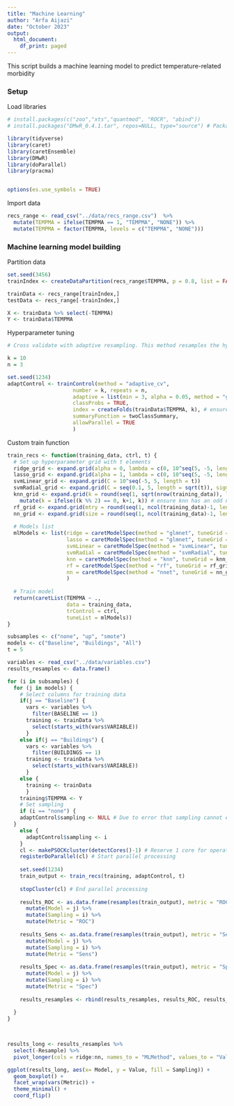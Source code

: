 ```yaml
---
title: "Machine Learning"
author: "Arfa Aijazi"
date: "October 2023"
output:
  html_document:
    df_print: paged
---
```


This script builds a machine learning model to predict temperature-related morbidity

### Setup
Load libraries
```r

# install.packages(c("zoo","xts","quantmod", "ROCR", "abind"))
# install.packages("DMwR_0.4.1.tar", repos=NULL, type="source") # Package DMwR removed from the CRAN repository, so was downloaded from the Archives (https://cran.r-project.org/src/contrib/Archive/DMwR/). This package contains the SMOTE function integrated into caret's cross validation. 

library(tidyverse)
library(caret)
library(caretEnsemble)
library(DMwR)
library(doParallel)
library(pracma)


options(es.use_symbols = TRUE)
```

Import data
```r
recs_range <- read_csv("../data/recs_range.csv")  %>%
  mutate(TEMPMA = ifelse(TEMPMA == 1, "TEMPMA", "NONE")) %>%
  mutate(TEMPMA = factor(TEMPMA, levels = c("TEMPMA", "NONE")))
```

### Machine learning model building
Partition data
```r
set.seed(3456)
trainIndex <- createDataPartition(recs_range$TEMPMA, p = 0.8, list = FALSE, times = 1)

trainData <- recs_range[trainIndex,]
testData <- recs_range[-trainIndex,]

X <- trainData %>% select(-TEMPMA)
Y <- trainData$TEMPMA
```

Hyperparameter tuning
```r
# Cross validate with adaptive resampling. This method resamples the hyperparamter combinations with values near combinations that performed well. It will divide the training data into k folds and repeat the process n times. The model with test t random hyperparamter values

k = 10
n = 3

set.seed(1234) 
adaptControl <- trainControl(method = "adaptive_cv",
                     number = k, repeats = n, 
                     adaptive = list(min = 3, alpha = 0.05, method = "gls", complete = FALSE),
                     classProbs = TRUE,
                     index = createFolds(trainData$TEMPMA, k), # ensures all models have the same folds
                     summaryFunction = twoClassSummary,
                     allowParallel = TRUE
                     )
```

Custom train function
```r
train_recs <- function(training_data, ctrl, t) {
  # Set up hyperparameter grid with t elements
  ridge_grid <- expand.grid(alpha = 0, lambda = c(0, 10^seq(5, -5, length = t-1)))
  lasso_grid <- expand.grid(alpha = 1, lambda = c(0, 10^seq(5, -5, length = t-1)))
  svmLinear_grid <- expand.grid(C = 10^seq(-5, 5, length = t))
  svmRadial_grid <- expand.grid(C = seq(0.1, 5, length = sqrt(t)), sigma = 2^seq(-3, 5, length = sqrt(t)))
  knn_grid <- expand.grid(k = round(seq(1, sqrt(nrow(training_data)), length = t))) %>% # rule of thumb that optimal k in knn is sqrt(n)
    mutate(k = ifelse((k %% 2) == 0, k+1, k)) # ensure knn has an odd number for k to prevent ties in classifying two classes
  rf_grid <- expand.grid(mtry = round(seq(1, ncol(training_data)-1, length = t)))
  nn_grid <- expand.grid(size = round(seq(1, ncol(training_data)-1, length = sqrt(t))), decay = 10^seq(-7, -1, length = sqrt(t)))
  
  # Models list
  mlModels <- list(ridge = caretModelSpec(method = "glmnet", tuneGrid = ridge_grid),
                   lasso = caretModelSpec(method = "glmnet", tuneGrid = lasso_grid),
                   svmLinear = caretModelSpec(method = "svmLinear", tuneGrid = svmLinear_grid),
                   svmRadial = caretModelSpec(method = "svmRadial", tuneGrid = svmRadial_grid),
                   knn = caretModelSpec(method = "knn", tuneGrid = knn_grid),
                   rf = caretModelSpec(method = "rf", tuneGrid = rf_grid),
                   nn = caretModelSpec(method = "nnet", tuneGrid = nn_grid)
                   )
  
  # Train model
  return(caretList(TEMPMA ~ .,
                   data = training_data,
                   trControl = ctrl,
                   tuneList = mlModels))
}
```

```r
subsamples <- c("none", "up", "smote")
models <- c("Baseline", "Buildings", "All")
t = 5

variables <- read_csv("../data/variables.csv")
results_resamples <- data.frame()

for (i in subsamples) {
  for (j in models) {
    # Select columns for training data
    if(j == "Baseline") {
      vars <- variables %>%
        filter(BASELINE == 1)
      training <- trainData %>%
        select(starts_with(vars$VARIABLE))
      }
    else if(j == "Buildings") {
      vars <- variables %>%
        filter(BUILDINGS == 1)
      training <- trainData %>%
        select(starts_with(vars$VARIABLE))
      }
    else {
      training <- trainData
      }
    training$TEMPMA <- Y
    # Set sampling
    if (i == "none") {
    adaptControl$sampling <- NULL # Due to error that sampling cannot equal "none" https://github.com/topepo/caret/issues/1001
  }
    else {
      adaptControl$sampling <- i
    }
    cl <- makePSOCKcluster(detectCores()-1) # Reserve 1 core for operating system
    registerDoParallel(cl) # Start parallel processing
    
    set.seed(1234)
    train_output <- train_recs(training, adaptControl, t)
    
    stopCluster(cl) # End parallel processing
    
    results_ROC <- as.data.frame(resamples(train_output), metric = "ROC") %>%
      mutate(Model = j) %>%
      mutate(Sampling = i) %>%
      mutate(Metric = "ROC")
    
    results_Sens <- as.data.frame(resamples(train_output), metric = "Sens") %>%
      mutate(Model = j) %>%
      mutate(Sampling = i) %>%
      mutate(Metric = "Sens")
    
    results_Spec <- as.data.frame(resamples(train_output), metric = "Spec") %>%
      mutate(Model = j) %>%
      mutate(Sampling = i) %>%
      mutate(Metric = "Spec")
    
    results_resamples <- rbind(results_resamples, results_ROC, results_Sens, results_Spec)
 
  }
}

  
```
```r
results_long <- results_resamples %>%
  select(-Resample) %>%
  pivot_longer(cols = ridge:nn, names_to = "MLMethod", values_to = "Value")

ggplot(results_long, aes(x= Model, y = Value, fill = Sampling)) +
  geom_boxplot() +
  facet_wrap(vars(Metric)) +
  theme_minimal() +
  coord_flip()
```

